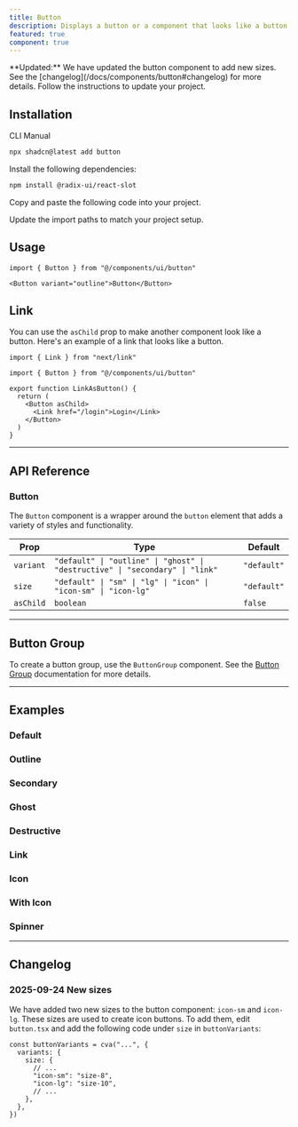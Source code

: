 ```yaml
---
title: Button
description: Displays a button or a component that looks like a button.
featured: true
component: true
---
```


<Callout variant="info">
**Updated:** We have updated the button component to add new sizes. See the
[changelog](/docs/components/button#changelog) for more details. Follow the
instructions to update your project.

</Callout>

<ComponentPreview name="button-demo" description="A button" />

## Installation

<CodeTabs>

<TabsList>
  <TabsTrigger value="cli">CLI</TabsTrigger>
  <TabsTrigger value="manual">Manual</TabsTrigger>
</TabsList>
<TabsContent value="cli">

```bash
npx shadcn@latest add button
```

</TabsContent>

<TabsContent value="manual">

<Steps>

<Step>Install the following dependencies:</Step>

```bash
npm install @radix-ui/react-slot
```

<Step>Copy and paste the following code into your project.</Step>

<ComponentSource name="button" title="components/ui/button.tsx" />

<Step>Update the import paths to match your project setup.</Step>

</Steps>

</TabsContent>

</CodeTabs>

## Usage

```tsx
import { Button } from "@/components/ui/button"
```

```tsx
<Button variant="outline">Button</Button>
```

## Link

You can use the `asChild` prop to make another component look like a button. Here's an example of a link that looks like a button.

```tsx showLineNumbers
import { Link } from "next/link"

import { Button } from "@/components/ui/button"

export function LinkAsButton() {
  return (
    <Button asChild>
      <Link href="/login">Login</Link>
    </Button>
  )
}
```

---

## API Reference

### Button

The `Button` component is a wrapper around the `button` element that adds a variety of styles and functionality.

| Prop      | Type                                                                          | Default     |
| --------- | ----------------------------------------------------------------------------- | ----------- |
| `variant` | `"default" \| "outline" \| "ghost" \| "destructive" \| "secondary" \| "link"` | `"default"` |
| `size`    | `"default" \| "sm" \| "lg" \| "icon" \| "icon-sm" \| "icon-lg"`               | `"default"` |
| `asChild` | `boolean`                                                                     | `false`     |

---

## Button Group

To create a button group, use the `ButtonGroup` component. See the [Button Group](/docs/components/button-group) documentation for more details.

<ComponentPreview name="button-group-demo" />

---

## Examples

### Default

<ComponentPreview name="button-default" description="A primary button" />

### Outline

<ComponentPreview
  name="button-outline"
  description="A button using the outline variant."
/>

### Secondary

<ComponentPreview name="button-secondary" description="A secondary button" />

### Ghost

<ComponentPreview
  name="button-ghost"
  description="A button using the ghost variant"
/>

### Destructive

<ComponentPreview
  name="button-destructive"
  description="A destructive button"
/>

### Link

<ComponentPreview
  name="button-link"
  description="A button using the link variant."
/>

### Icon

<ComponentPreview name="button-icon" description="An icon button" />

### With Icon

<ComponentPreview name="button-with-icon" description="A button with an icon" />

### Spinner

<ComponentPreview
  name="button-loading"
  description="A button with a loading state."
/>

---

## Changelog

### 2025-09-24 New sizes

We have added two new sizes to the button component: `icon-sm` and `icon-lg`. These sizes are used to create icon buttons. To add them, edit `button.tsx` and add the following code under `size` in `buttonVariants`:

```tsx showLineNumbers title="components/ui/button.tsx"
const buttonVariants = cva("...", {
  variants: {
    size: {
      // ...
      "icon-sm": "size-8",
      "icon-lg": "size-10",
      // ...
    },
  },
})
```
